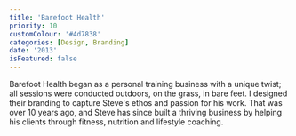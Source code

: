```yaml
---
title: 'Barefoot Health'
priority: 10
customColour: '#4d7838'
categories: [Design, Branding]
date: '2013'
isFeatured: false
---
```


Barefoot Health began as a personal training business with a unique twist; all sessions were conducted outdoors, on the grass, in bare feet. I designed their branding to capture Steve's ethos and passion for his work. That was over 10 years ago, and Steve has since built a thriving business by helping his clients through fitness, nutrition and lifestyle coaching.
